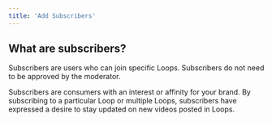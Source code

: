 ```yaml
---
title: 'Add Subscribers'
---
```


 ## What are subscribers?
 
Subscribers are users who can join specific Loops. Subscribers do not need to be approved by the moderator. 
	
Subscribers are consumers with an interest or affinity for your brand. By subscribing to a particular Loop or multiple Loops, subscribers have expressed a desire to stay updated on new videos posted in Loops.
